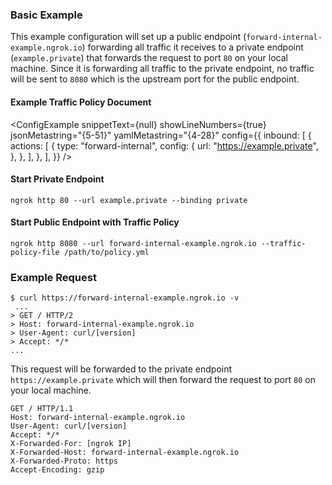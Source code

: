 
### Basic Example

This example configuration will set up a public endpoint (`forward-internal-example.ngrok.io`) forwarding all traffic it receives to a private endpoint (`example.private`) that forwards the request to port `80` on your local machine. Since it is forwarding all traffic to the private endpoint, no traffic will be sent to `8080` which is the upstream port for the public endpoint.

#### Example Traffic Policy Document

<ConfigExample
	snippetText={null}
	showLineNumbers={true}
	jsonMetastring="{5-51}"
	yamlMetastring="{4-28}"
	config={{
		inbound: [
			{
				actions: [
					{
						type: "forward-internal",
						config: {
							url: "https://example.private",
						},
					},
				],
			},
		],
	}}
/>

#### Start Private Endpoint

```shell
ngrok http 80 --url example.private --binding private
```

#### Start Public Endpoint with Traffic Policy

```shell
ngrok http 8080 --url forward-internal-example.ngrok.io --traffic-policy-file /path/to/policy.yml
```

### Example Request

```shell
$ curl https://forward-internal-example.ngrok.io -v
 ...
> GET / HTTP/2
> Host: forward-internal-example.ngrok.io
> User-Agent: curl/[version]
> Accept: */*
...
```

This request will be forwarded to the private endpoint `https://example.private` which will then forward the request to port `80` on your local machine.

```
GET / HTTP/1.1
Host: forward-internal-example.ngrok.io
User-Agent: curl/[version]
Accept: */*
X-Forwarded-For: [ngrok IP]
X-Forwarded-Host: forward-internal-example.ngrok.io
X-Forwarded-Proto: https
Accept-Encoding: gzip
```
